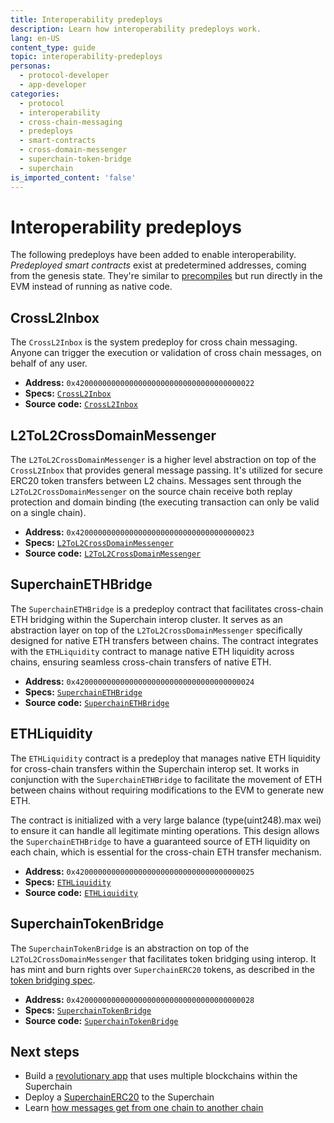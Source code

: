 ```yaml
---
title: Interoperability predeploys
description: Learn how interoperability predeploys work.
lang: en-US
content_type: guide
topic: interoperability-predeploys
personas:
  - protocol-developer
  - app-developer
categories:
  - protocol
  - interoperability
  - cross-chain-messaging
  - predeploys
  - smart-contracts
  - cross-domain-messenger
  - superchain-token-bridge
  - superchain
is_imported_content: 'false'
---
```




<InteropCallout />

# Interoperability predeploys

The following predeploys have been added to enable interoperability.
*Predeployed smart contracts* exist at predetermined addresses, coming from the genesis state.
They're similar to [precompiles](https://www.evm.codes/precompiled) but run directly in the EVM instead of running as native code.

## CrossL2Inbox

The `CrossL2Inbox` is the system predeploy for cross chain messaging.
Anyone can trigger the execution or validation of cross chain messages, on behalf of any user.

*   **Address:** `0x4200000000000000000000000000000000000022`
*   **Specs:** [`CrossL2Inbox`](https://specs.optimism.io/interop/predeploys.html?utm_source=op-docs&utm_medium=docs#crossl2inbox)
*   **Source code:** [`CrossL2Inbox`](https://github.com/ethereum-optimism/optimism/blob/develop/packages/contracts-bedrock/src/L2/CrossL2Inbox.sol)

## L2ToL2CrossDomainMessenger

The `L2ToL2CrossDomainMessenger` is a higher level abstraction on top of the `CrossL2Inbox` that provides general message passing.
It's utilized for secure ERC20 token transfers between L2 chains.
Messages sent through the `L2ToL2CrossDomainMessenger` on the source chain receive both replay protection and domain binding (the executing transaction can only be valid on a single chain).

*   **Address:** `0x4200000000000000000000000000000000000023`
*   **Specs:** [`L2ToL2CrossDomainMessenger`](https://specs.optimism.io/interop/predeploys.html?utm_source=op-docs&utm_medium=docs#l2tol2crossdomainmessenger)
*   **Source code:** [`L2ToL2CrossDomainMessenger`](https://github.com/ethereum-optimism/optimism/blob/develop/packages/contracts-bedrock/src/L2/L2ToL2CrossDomainMessenger.sol)

## SuperchainETHBridge

The `SuperchainETHBridge` is a predeploy contract that facilitates cross-chain ETH bridging within the Superchain interop cluster. It serves as an abstraction layer on top of the `L2ToL2CrossDomainMessenger` specifically designed for native ETH transfers between chains. The contract integrates with the `ETHLiquidity` contract to manage native ETH liquidity across chains, ensuring seamless cross-chain transfers of native ETH.

*   **Address:** `0x4200000000000000000000000000000000000024`
*   **Specs:** [`SuperchainETHBridge`](https://specs.optimism.io/interop/superchain-eth-bridge.html)
*   **Source code:** [`SuperchainETHBridge`](https://github.com/ethereum-optimism/optimism/blob/develop/packages/contracts-bedrock/src/L2/SuperchainETHBridge.sol)


## ETHLiquidity

The `ETHLiquidity` contract is a predeploy that manages native ETH liquidity for cross-chain transfers within the Superchain interop set. It works in conjunction with the `SuperchainETHBridge` to facilitate the movement of ETH between chains without requiring modifications to the EVM to generate new ETH.

The contract is initialized with a very large balance (type(uint248).max wei) to ensure it can handle all legitimate minting operations. This design allows the `SuperchainETHBridge` to have a guaranteed source of ETH liquidity on each chain, which is essential for the cross-chain ETH transfer mechanism.

*   **Address:** `0x4200000000000000000000000000000000000025`
*   **Specs:** [`ETHLiquidity`](https://specs.optimism.io/interop/eth-liquidity.html)
*   **Source code:** [`ETHLiquidity`](https://github.com/ethereum-optimism/optimism/blob/develop/packages/contracts-bedrock/src/L2/ETHLiquidity.sol)


## SuperchainTokenBridge

The `SuperchainTokenBridge` is an abstraction on top of the `L2ToL2CrossDomainMessenger` that facilitates token bridging using interop. It has mint and burn rights over `SuperchainERC20` tokens, as described in the [token bridging spec](https://specs.optimism.io/interop/token-bridging.html).

*   **Address:** `0x4200000000000000000000000000000000000028`
*   **Specs:** [`SuperchainTokenBridge`](https://specs.optimism.io/interop/predeploys.html?utm_source=op-docs&utm_medium=docs#superchainerc20bridge)
*   **Source code:** [`SuperchainTokenBridge`](https://github.com/ethereum-optimism/optimism/blob/develop/packages/contracts-bedrock/src/L2/SuperchainTokenBridge.sol)


## Next steps

*   Build a [revolutionary app](/app-developers/quickstarts/first-app) that uses multiple blockchains within the Superchain
*   Deploy a [SuperchainERC20](/app-developers/tutorials/tokens/deploy-superchain-erc20) to the Superchain
*   Learn [how messages get from one chain to another chain](/app-developers/guides/interoperability/message-passing)
